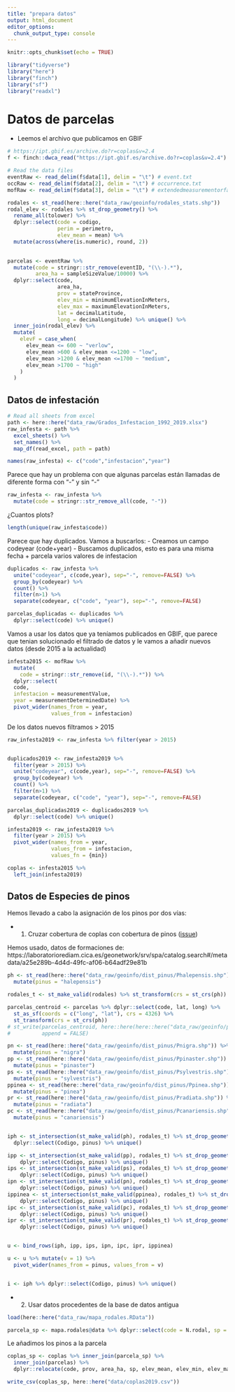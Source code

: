 ```yaml
---
title: "prepara datos"
output: html_document
editor_options: 
  chunk_output_type: console
---
```


```r
knitr::opts_chunk$set(echo = TRUE)
```

```r
library("tidyverse")
library("here")
library("finch")
library("sf")
library("readxl")
```

# Datos de parcelas 

- Leemos el archivo que publicamos en GBIF 
```r
# https://ipt.gbif.es/archive.do?r=coplas&v=2.4
f <- finch::dwca_read("https://ipt.gbif.es/archive.do?r=coplas&v=2.4")

# Read the data files
eventRaw <- read_delim(f$data[1], delim = "\t") # event.txt
occRaw <- read_delim(f$data[2], delim = "\t") # occurrence.txt
mofRaw <- read_delim(f$data[3], delim = "\t") # extendedmeasurementorfact.txt

rodales <- st_read(here::here("data_raw/geoinfo/rodales_stats.shp")) 
rodal_elev <- rodales %>% st_drop_geometry() %>% 
  rename_all(tolower) %>% 
  dplyr::select(code = codigo, 
                perim = perimetro, 
                elev_mean = mean) %>% 
  mutate(across(where(is.numeric), round, 2))
  

parcelas <- eventRaw %>% 
  mutate(code = stringr::str_remove(eventID, "(\\-).*"),
         area_ha = sampleSizeValue/10000) %>% 
  dplyr::select(code,
                area_ha,
                prov = stateProvince, 
                elev_min = minimumElevationInMeters,
                elev_max = maximumElevationInMeters,
                lat = decimalLatitude,
                long = decimalLongitude) %>% unique() %>% 
  inner_join(rodal_elev) %>% 
  mutate(
    elevF = case_when(
      elev_mean <= 600 ~ "verlow",
      elev_mean >600 & elev_mean <=1200 ~ "low",
      elev_mean >1200 & elev_mean <=1700 ~ "medium",
      elev_mean >1700 ~ "high"
    )
  )

```

## Datos de infestación 
```r

# Read all sheets from excel 
path <- here::here("data_raw/Grados_Infestacion_1992_2019.xlsx")
raw_infesta <- path %>% 
  excel_sheets() %>% 
  set_names() %>% 
  map_df(read_excel, path = path) 

names(raw_infesta) <- c("code","infestacion","year")
```

Parece que hay un problema con que algunas parcelas están llamadas de diferente forma con "-" y sin "-"

```r
raw_infesta <- raw_infesta %>% 
  mutate(code = stringr::str_remove_all(code, "-"))
```

¿Cuantos plots? 

```r
length(unique(raw_infesta$code))
```

Parece que hay duplicados. Vamos a buscarlos: 
- Creamos un campo codeyear (code+year)
- Buscamos duplicados, esto es para una misma fecha + parcela varios valores de infestacion

```r
duplicados <- raw_infesta %>% 
  unite("codeyear", c(code,year), sep="-", remove=FALSE) %>% 
  group_by(codeyear) %>% 
  count() %>% 
  filter(n>1) %>% 
  separate(codeyear, c("code", "year"), sep="-", remove=FALSE) 

parcelas_duplicadas <- duplicados %>% 
  dplyr::select(code) %>% unique()
```

Vamos a usar los datos que ya teníamos publicados en GBIF, que parece que tenian solucionado el filtrado de datos y le vamos a añadir nuevos datos (desde 2015 a la actualidad)

```r
infesta2015 <- mofRaw %>% 
  mutate(
    code = stringr::str_remove(id, "(\\-).*")) %>% 
  dplyr::select(
  code,
  infestacion = measurementValue,
  year = measurementDeterminedDate) %>%
  pivot_wider(names_from = year, 
              values_from = infestacion)

```

De los datos nuevos filtramos > 2015 

```r
raw_infesta2019 <- raw_infesta %>% filter(year > 2015) 


duplicados2019 <- raw_infesta2019 %>% 
  filter(year > 2015) %>% 
  unite("codeyear", c(code,year), sep="-", remove=FALSE) %>% 
  group_by(codeyear) %>% 
  count() %>% 
  filter(n>1) %>% 
  separate(codeyear, c("code", "year"), sep="-", remove=FALSE) 

parcelas_duplicadas2019 <- duplicados2019 %>% 
  dplyr::select(code) %>% unique()

infesta2019 <- raw_infesta2019 %>% 
  filter(year > 2015) %>%
  pivot_wider(names_from = year, 
              values_from = infestacion, 
              values_fn = {min})
```


```r
coplas <- infesta2015 %>% 
  left_join(infesta2019) 
```

## Datos de Especies de pinos

Hemos llevado a cabo la asignación de los pinos por dos vías: 

- 1. Cruzar cobertura de coplas con cobertura de pinos ([issue](https://github.com/ajpelu/booksn_procesionaria/issues/1))

Hemos usado, datos de formaciones de: 
https://laboratoriorediam.cica.es/geonetwork/srv/spa/catalog.search#/metadata/a25e289b-4d4d-49fc-af06-b64adf29e81b


```r
ph <- st_read(here::here("data_raw/geoinfo/dist_pinus/Phalepensis.shp")) %>% 
  mutate(pinus = "halepensis")

rodales_t <- st_make_valid(rodales) %>% st_transform(crs = st_crs(ph)) 

parcelas_centroid <- parcelas %>% dplyr::select(code, lat, long) %>% 
  st_as_sf(coords = c("long", "lat"), crs = 4326) %>% 
  st_transform(crs = st_crs(ph)) 
# st_write(parcelas_centroid, here::here(here::here("data_raw/geoinfo/parcelas_centroid.shp")), 
#          append = FALSE)

pn <- st_read(here::here("data_raw/geoinfo/dist_pinus/Pnigra.shp")) %>% 
  mutate(pinus = "nigra")
pp <- st_read(here::here("data_raw/geoinfo/dist_pinus/Ppinaster.shp")) %>% 
  mutate(pinus = "pinaster")
ps <- st_read(here::here("data_raw/geoinfo/dist_pinus/Psylvestris.shp")) %>% 
  mutate(pinus = "sylvestris")
ppinea <- st_read(here::here("data_raw/geoinfo/dist_pinus/Ppinea.shp")) %>% 
  mutate(pinus = "pinea")
pr <- st_read(here::here("data_raw/geoinfo/dist_pinus/Pradiata.shp")) %>% 
  mutate(pinus = "radiata")
pc <- st_read(here::here("data_raw/geoinfo/dist_pinus/Pcanariensis.shp")) %>% 
  mutate(pinus = "canariensis")


iph <- st_intersection(st_make_valid(ph), rodales_t) %>% st_drop_geometry() %>% 
  dplyr::select(Codigo, pinus) %>% unique() 

ipp <- st_intersection(st_make_valid(pp), rodales_t) %>% st_drop_geometry() %>% 
    dplyr::select(Codigo, pinus) %>% unique() 
ips <- st_intersection(st_make_valid(ps), rodales_t) %>% st_drop_geometry() %>% 
    dplyr::select(Codigo, pinus) %>% unique() 
ipn <- st_intersection(st_make_valid(pn), rodales_t) %>% st_drop_geometry() %>% 
    dplyr::select(Codigo, pinus) %>% unique() 
ippinea <- st_intersection(st_make_valid(ppinea), rodales_t) %>% st_drop_geometry() %>% 
    dplyr::select(Codigo, pinus) %>% unique() 
ipc <- st_intersection(st_make_valid(pc), rodales_t) %>% st_drop_geometry() %>% 
    dplyr::select(Codigo, pinus) %>% unique() 
ipr <- st_intersection(st_make_valid(pr), rodales_t) %>% st_drop_geometry() %>% 
    dplyr::select(Codigo, pinus) %>% unique() 


u <- bind_rows(iph, ipp, ips, ipn, ipc, ipr, ippinea)

u <- u %>% mutate(v = 1) %>% 
  pivot_wider(names_from = pinus, values_from = v)


i <- iph %>% dplyr::select(Codigo, pinus) %>% unique()

```

- 2. Usar datos procedentes de la base de datos antigua

```r
load(here::here("data_raw/mapa_rodales.RData"))

parcela_sp <- mapa.rodales@data %>% dplyr::select(code = N.rodal, sp = Especie)

```


Le añadimos los pinos a la parcela

```r
coplas_sp <- coplas %>% inner_join(parcela_sp) %>% 
  inner_join(parcelas) %>% 
  dplyr::relocate(code, prov, area_ha, sp, elev_mean, elev_min, elev_max, elevF, perim, lat, long, `1993`:`2015`, `2016`, `2017`, `2018`, `2019`)

write_csv(coplas_sp, here::here("data/coplas2019.csv"))
```







 